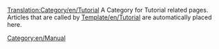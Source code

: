[[Translation:Category/en/Tutorial]]
A Category for Tutorial related pages. Articles that are called by [[Template/en/Tutorial]] are automatically placed here.

[[Category:en/Manual]]